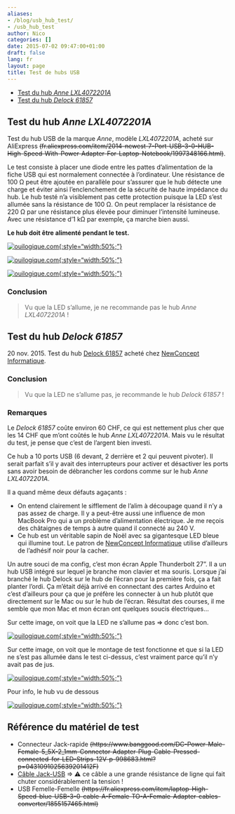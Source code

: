 ```yaml
---
aliases:
- /blog/usb_hub_test/
- /usb_hub_test
author: Nico
categories: []
date: 2015-07-02 09:47:00+01:00
draft: false
lang: fr
layout: page
title: Test de hubs USB
---
```


-   [Test du hub _Anne LXL4072201A_](#test-du-hub-anne-lxl4072201a)
-   [Test du hub _Delock 61857_](#test-du-hub-delock-61857)

## Test du hub _Anne LXL4072201A_

Test du hub USB de la marque _Anne_, modèle _LXL4072201A_, acheté sur AliExpress ~~(fr.aliexpress.com/item/2014-newest-7-Port-USB-3-0-HUB-High-Speed-With-Power-Adapter-For-Laptop-Notebook/1997348166.html)~~.

Le test consiste à placer une diode entre les pattes d’alimentation de la fiche USB qui est normalement connectée à l’ordinateur. Une résistance de 100 Ω peut être ajoutée en parallèle pour s’assurer que le hub détecte une charge et éviter ainsi l’enclenchement de la sécurité de haute impédance du hub. Le hub testé n’a visiblement pas cette protection puisque la LED s’est allumée sans la résistance de 100 Ω. On peut remplacer la résistance de 220 Ω par une résistance plus élevée pour diminuer l’intensité lumineuse. Avec une résistance d’1 kΩ par exemple, ça marche bien aussi.

**Le hub doit être alimenté pendant le test.**

[![ouilogique.com][img_1]{:style="width:50%;"}][img_1]

[img_1]: ./images/test_usb_hub_003.svg

[![ouilogique.com][img_2]{:style="width:50%;"}][img_2]

[img_2]: ./images/test_usb_hub_001.jpg

[![ouilogique.com][img_3]{:style="width:50%;"}][img_3]

[img_3]: ./images/test_usb_hub_004.jpg

### Conclusion

> Vu que la LED s’allume, je ne recommande pas le hub *Anne LXL4072201A* !

## Test du hub _Delock 61857_

20 nov. 2015. Test du hub [Delock 61857](https://www.delock.de/produkte/S_61857/merkmale.html) acheté chez [NewConcept Informatique](https://store.ncinformatique.ch/).

### Conclusion

> Vu que la LED ne s’allume pas, je recommande le hub _Delock 61857_ !

### Remarques

Le _Delock 61857_ coûte environ 60 CHF, ce qui est nettement plus cher que les 14 CHF que m’ont coûtés le hub _Anne LXL4072201A_. Mais vu le résultat du test, je pense que c’est de l’argent bien investi.

Ce hub a 10 ports USB (6 devant, 2 derrière et 2 qui peuvent pivoter). Il serait parfait s’il y avait des interrupteurs pour activer et désactiver les ports sans avoir besoin de débrancher les cordons comme sur le hub _Anne LXL4072201A_.

Il a quand même deux défauts agaçants :

-   On entend clairement le sifflement de l’alim à découpage quand il n’y a pas assez de charge. Il y a peut-être aussi une influence de mon MacBook Pro qui a un problème d’alimentation électrique. Je me reçois des châtaignes de temps à autre quand il connecté au 240 V.
-   Ce hub est un véritable sapin de Noël avec sa gigantesque LED bleue qui illumine tout. Le patron de [NewConcept Informatique](https://store.ncinformatique.ch/) utilise d’ailleurs de l’adhésif noir pour la cacher.

Un autre souci de ma config, c’est mon écran Apple Thunderbolt 27". Il a un hub USB intégré sur lequel je branche mon clavier et ma souris. Lorsque j’ai branché le hub Delock sur le hub de l’écran pour la première fois, ça a fait planter l’ordi. Ça m’était déjà arrivé en connectant des cartes Arduino et c’est d’ailleurs pour ça que je préfère les connecter à un hub plutôt que directement sur le Mac ou sur le hub de l’écran. Résultat des courses, il me semble que mon Mac et mon écran ont quelques soucis électriques...


Sur cette image, on voit que la LED ne s’allume pas ⇒ donc c’est bon.

[![ouilogique.com][img_4]{:style="width:50%;"}][img_4]

[img_4]: ./images/test_usb_hub_005_lowres.jpg


Sur cette image, on voit que le montage de test fonctionne et que si la LED ne s’est pas allumée dans le test ci-dessus, c’est vraiment parce qu’il n’y avait pas de jus.

[![ouilogique.com][img_5]{:style="width:50%;"}][img_5]

[img_5]: ./images/test_usb_hub_006_lowres.jpg


Pour info, le hub vu de dessous

[![ouilogique.com][img_6]{:style="width:50%;"}][img_6]

[img_6]: ./images/test_usb_hub_007.jpg

## Référence du matériel de test

-   Connecteur Jack-rapide ~~(https://www.banggood.com/DC-Power-Male-Female-5_5X-2_1mm-Connector-Adapter-Plug-Cable-Pressed-connected-for-LED-Strips-12V-p-998683.html?p=0431091025639201412F)~~
-   [Câble Jack-USB](https://www.banggood.com/USB-Port-to-5_5mm-2_1mm-5V-DC-Barrel-Jack-Power-Cable-Connector-p-997025.html?p=0431091025639201412F) ⇒ ⚠ ce câble a une grande résistance de ligne qui fait chuter considérablement la tension !
-   USB Femelle-Femelle ~~(https://fr.aliexpress.com/item/laptop-High-Speed-blue-USB-3-0-cable-A-Female-TO-A-Female-Adapter-cables-converter/1855157465.html)~~

<script src="/js/prev_next_links.js"></script>
<script src="/js/prev_next_buttons.js"></script>

